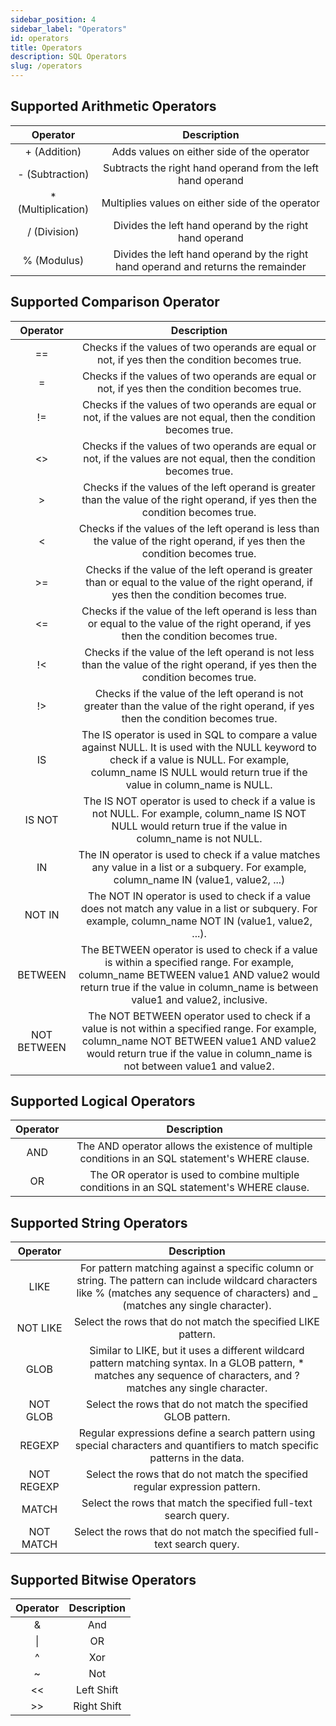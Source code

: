```yaml
---
sidebar_position: 4
sidebar_label: "Operators"
id: operators
title: Operators
description: SQL Operators
slug: /operators
---
```


## Supported Arithmetic Operators

|Operator|Description|
|:------:|:---------:|
| + (Addition) | Adds values on either side of the operator | 
| - (Subtraction) | Subtracts the right hand operand from the left hand operand |
| * (Multiplication) | Multiplies values on either side of the operator | 
| / (Division) | Divides the left hand operand by the right hand operand | 
| % (Modulus) | Divides the left hand operand by the right hand operand and returns the remainder | 


## Supported Comparison Operator

|Operator|Description|
|:------:|:---------:|
| == | Checks if the values of two operands are equal or not, if yes then the condition becomes true. | 
| = | Checks if the values of two operands are equal or not, if yes then the condition becomes true. | 
| != | Checks if the values of two operands are equal or not, if the values are not equal, then the condition becomes true. | 
| &lt;&gt; |	Checks if the values of two operands are equal or not, if the values are not equal, then the condition becomes true. | 
| > | Checks if the values of the left operand is greater than the value of the right operand, if yes then the condition becomes true. | 
| < | Checks if the values of the left operand is less than the value of the right operand, if yes then the condition becomes true. | 
| >= | Checks if the value of the left operand is greater than or equal to the value of the right operand, if yes then the condition becomes true. | 
| <= | Checks if the value of the left operand is less than or equal to the value of the right operand, if yes then the condition becomes true. | 
| !< | Checks if the value of the left operand is not less than the value of the right operand, if yes then the condition becomes true. | 
| !> | Checks if the value of the left operand is not greater than the value of the right operand, if yes then the condition becomes true. | 
| IS | The IS operator is used in SQL to compare a value against NULL. It is used with the NULL keyword to check if a value is NULL. For example, column_name IS NULL would return true if the value in column_name is NULL. |
| IS NOT | The IS NOT operator is used to check if a value is not NULL. For example, column_name IS NOT NULL would return true if the value in column_name is not NULL. |
| IN | The IN operator is used to check if a value matches any value in a list or a subquery. For example, column_name IN (value1, value2, ...) |
| NOT IN | The NOT IN operator is used to check if a value does not match any value in a list or subquery. For example, column_name NOT IN (value1, value2, ...). |
| BETWEEN | The BETWEEN operator is used to check if a value is within a specified range. For example, column_name BETWEEN value1 AND value2 would return true if the value in column_name is between value1 and value2, inclusive. |
| NOT BETWEEN | The NOT BETWEEN operator used to check if a value is not within a specified range. For example, column_name NOT BETWEEN value1 AND value2 would return true if the value in column_name is not between value1 and value2. |

## Supported Logical Operators

|Operator|Description|
|:------:|:---------:|
| AND | The AND operator allows the existence of multiple conditions in an SQL statement's WHERE clause. |
| OR | The OR operator is used to combine multiple conditions in an SQL statement's WHERE clause. |

## Supported String Operators

|Operator|Description|
|:------:|:---------:|
| LIKE | For pattern matching against a specific column or string. The pattern can include wildcard characters like % (matches any sequence of characters) and _ (matches any single character). |
| NOT LIKE | Select the rows that do not match the specified LIKE pattern. |
| GLOB | Similar to LIKE, but it uses a different wildcard pattern matching syntax. In a GLOB pattern, * matches any sequence of characters, and ? matches any single character. |
| NOT GLOB | Select the rows that do not match the specified GLOB pattern. |
| REGEXP | Regular expressions define a search pattern using special characters and quantifiers to match specific patterns in the data. |
| NOT REGEXP | Select the rows that do not match the specified regular expression pattern. |
| MATCH | Select the rows that match the specified full-text search query. |
| NOT MATCH | Select the rows that do not match the specified full-text search query. |

## Supported Bitwise Operators

|Operator|Description|
|:------:|:---------:|
| & | And |
| \| | OR |
| ^ | Xor |
| ~ | Not |
| << | Left Shift |
| >> | Right Shift |
